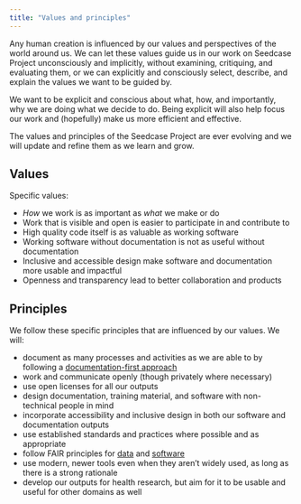```yaml
---
title: "Values and principles"
---
```


Any human creation is influenced by our values and perspectives of the
world around us. We can let these values guide us in our work on
Seedcase Project unconsciously and implicitly, without examining,
critiquing, and evaluating them, or we can explicitly and consciously
select, describe, and explain the values we want to be guided by.

We want to be explicit and conscious about what, how, and importantly,
why we are doing what we decide to do. Being explicit will also help
focus our work and (hopefully) make us more efficient and effective.

The values and principles of the Seedcase Project are ever evolving and
we will update and refine them as we learn and grow.

## Values

Specific values:

-   *How* we work is as important as *what* we make or do
-   Work that is visible and open is easier to participate in and
    contribute to
-   High quality code itself is as valuable as working software
-   Working software without documentation is not as useful without
    documentation
-   Inclusive and accessible design make software and documentation more
    usable and impactful
-   Openness and transparency lead to better collaboration and products

## Principles

We follow these specific principles that are influenced by our values.
We will:

-   document as many processes and activities as we are able to by
    following a [documentation-first
    approach](https://community.seedcase-project.org/guides/documentation-first)
-   work and communicate openly (though privately where necessary)
-   use open licenses for all our outputs
-   design documentation, training material, and software with
    non-technical people in mind 
-   incorporate accessibility and inclusive design in both our software and documentation outputs
-   use established standards and practices where possible and as
    appropriate
-   follow FAIR principles for
    [data](https://www.go-fair.org/fair-principles/) and
    [software](https://fair-software.nl/)
-   use modern, newer tools even when they aren't widely used, as long
    as there is a strong rationale
-   develop our outputs for health research, but aim for it to be usable
    and useful for other domains as well
